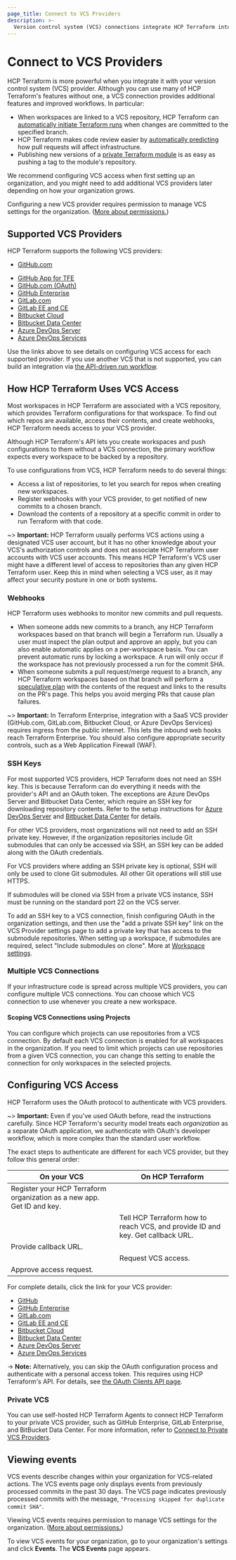 ```yaml
---
page_title: Connect to VCS Providers
description: >-
  Version control system (VCS) connections integrate HCP Terraform into your workflow. Learn how to automate Terraform runs when you commit changes to your code.
---
```


# Connect to VCS Providers

HCP Terraform is more powerful when you integrate it with your version control system (VCS) provider. Although you can use many of HCP Terraform's features without one, a VCS connection provides additional features and improved workflows. In particular:

- When workspaces are linked to a VCS repository, HCP Terraform can [automatically initiate Terraform runs](/terraform/cloud-docs/run/ui) when changes are committed to the specified branch.
- HCP Terraform makes code review easier by [automatically predicting](/terraform/cloud-docs/run/ui#speculative-plans-on-pull-requests) how pull requests will affect infrastructure.
- Publishing new versions of a [private Terraform module](/terraform/cloud-docs/registry/publish-modules) is as easy as pushing a tag to the module's repository.

We recommend configuring VCS access when first setting up an organization, and you might need to add additional VCS providers later depending on how your organization grows.

Configuring a new VCS provider requires permission to manage VCS settings for the organization. ([More about permissions.](/terraform/cloud-docs/users-teams-organizations/permissions))

[permissions-citation]: #intentionally-unused---keep-for-maintainers

## Supported VCS Providers

HCP Terraform supports the following VCS providers:
<!-- BEGIN: TFC:only -->
-   [GitHub.com](/terraform/cloud-docs/vcs/github-app)

<!-- END: TFC:only -->

- [GitHub App for TFE](/terraform/enterprise/admin/application/github-app-integration)
- [GitHub.com (OAuth)](/terraform/cloud-docs/vcs/github)
- [GitHub Enterprise](/terraform/cloud-docs/vcs/github-enterprise)
- [GitLab.com](/terraform/cloud-docs/vcs/gitlab-com)
- [GitLab EE and CE](/terraform/cloud-docs/vcs/gitlab-eece)
- [Bitbucket Cloud](/terraform/cloud-docs/vcs/bitbucket-cloud)
- [Bitbucket Data Center](/terraform/cloud-docs/vcs/bitbucket-data-center)
- [Azure DevOps Server](/terraform/cloud-docs/vcs/azure-devops-server)
- [Azure DevOps Services](/terraform/cloud-docs/vcs/azure-devops-services)

Use the links above to see details on configuring VCS access for each supported provider. If you use another VCS that is not supported, you can build an integration via [the API-driven run workflow](/terraform/cloud-docs/run/api).

## How HCP Terraform Uses VCS Access

Most workspaces in HCP Terraform are associated with a VCS repository, which provides Terraform configurations for that workspace. To find out which repos are available, access their contents, and create webhooks, HCP Terraform needs access to your VCS provider.

Although HCP Terraform's API lets you create workspaces and push configurations to them without a VCS connection, the primary workflow expects every workspace to be backed by a repository.

To use configurations from VCS, HCP Terraform needs to do several things:

- Access a list of repositories, to let you search for repos when creating new workspaces.
- Register webhooks with your VCS provider, to get notified of new commits to a chosen branch.
- Download the contents of a repository at a specific commit in order to run Terraform with that code.

~> **Important:** HCP Terraform usually performs VCS actions using a designated VCS user account, but it has no other knowledge about your VCS's authorization controls and does not associate HCP Terraform user accounts with VCS user accounts. This means HCP Terraform's VCS user might have a different level of access to repositories than any given HCP Terraform user. Keep this in mind when selecting a VCS user, as it may affect your security posture in one or both systems.

### Webhooks

HCP Terraform uses webhooks to monitor new commits and pull requests.

- When someone adds new commits to a branch, any HCP Terraform workspaces based on that branch will begin a Terraform run. Usually a user must inspect the plan output and approve an apply, but you can also enable automatic applies on a per-workspace basis. You can prevent automatic runs by locking a workspace. A run will only occur if the workspace has not previously processed a run for the commit SHA.
- When someone submits a pull request/merge request to a branch, any HCP Terraform workspaces based on that branch will perform a [speculative plan](/terraform/cloud-docs/run/remote-operations#speculative-plans) with the contents of the request and links to the results on the PR's page. This helps you avoid merging PRs that cause plan failures.

~> **Important:** In Terraform Enterprise, integration with a SaaS VCS provider (GitHub.com, GitLab.com, Bitbucket Cloud, or Azure DevOps Services) requires ingress from the public internet. This lets the inbound web hooks reach Terraform Enterprise. You should also configure appropriate security controls, such as a Web Application Firewall (WAF).

### SSH Keys

For most supported VCS providers, HCP Terraform does not need an SSH key. This is because Terraform can do everything it needs with the provider's API and an OAuth token. The exceptions are Azure DevOps Server and Bitbucket Data Center, which require an SSH key for downloading repository contents. Refer to the setup instructions for  [Azure DevOps Server](/terraform/cloud-docs/vcs/azure-devops-server) and [Bitbucket Data Center](/terraform/cloud-docs/vcs/bitbucket-data-center) for details.

For other VCS providers, most organizations will not need to add an SSH private key. However, if the organization repositories include Git submodules that can only be accessed via SSH, an SSH key can be added along with the OAuth credentials.

For VCS providers where adding an SSH private key is optional, SSH will only be used to clone Git submodules. All other Git operations will still use HTTPS.

If submodules will be cloned via SSH from a private VCS instance, SSH must be running on the standard port 22 on the VCS server.

To add an SSH key to a VCS connection, finish configuring OAuth in the organization settings, and then use the "add a private SSH key" link on the VCS Provider settings page to add a private key that has access to the submodule repositories. When setting up a workspace, if submodules are required, select "Include submodules on clone". More at [Workspace settings](/terraform/cloud-docs/workspaces/settings).

### Multiple VCS Connections

If your infrastructure code is spread across multiple VCS providers, you can configure multiple VCS connections. You can choose which VCS connection to use whenever you create a new workspace.

#### Scoping VCS Connections using Projects

You can configure which projects can use repositories from a VCS connection. By default each VCS connection is enabled for all workspaces in the organization. If you need to limit which projects can use repositories from a given VCS connection, you can change this setting to enable the connection for only workspaces in the selected projects.

## Configuring VCS Access

HCP Terraform uses the OAuth protocol to authenticate with VCS providers.

~> **Important:** Even if you've used OAuth before, read the instructions carefully. Since HCP Terraform's security model treats each _organization_ as a separate OAuth application, we authenticate with OAuth's developer workflow, which is more complex than the standard user workflow.

The exact steps to authenticate are different for each VCS provider, but they follow this general order:

| On your VCS                                                              | On HCP Terraform                                                               |
| ------------------------------------------------------------------------ | -------------------------------------------------------------------------------- |
| Register your HCP Terraform organization as a new app. Get ID and key. |                                                                                  |
|                                                                          | Tell HCP Terraform how to reach VCS, and provide ID and key. Get callback URL. |
| Provide callback URL.                                                    |                                                                                  |
|                                                                          | Request VCS access.                                                              |
| Approve access request.                                                  |                                                                                  |

For complete details, click the link for your VCS provider:

- [GitHub](/terraform/cloud-docs/vcs/github)
- [GitHub Enterprise](/terraform/cloud-docs/vcs/github-enterprise)
- [GitLab.com](/terraform/cloud-docs/vcs/gitlab-com)
- [GitLab EE and CE](/terraform/cloud-docs/vcs/gitlab-eece)
- [Bitbucket Cloud](/terraform/cloud-docs/vcs/bitbucket-cloud)
- [Bitbucket Data Center](/terraform/cloud-docs/vcs/bitbucket-data-center)
- [Azure DevOps Server](/terraform/cloud-docs/vcs/azure-devops-server)
- [Azure DevOps Services](/terraform/cloud-docs/vcs/azure-devops-services)

-> **Note:** Alternatively, you can skip the OAuth configuration process and authenticate with a personal access token. This requires using HCP Terraform's API. For details, see [the OAuth Clients API page](/terraform/cloud-docs/api-docs/oauth-clients).

<!-- BEGIN: TFC:only -->
### Private VCS

You can use self-hosted HCP Terraform Agents to connect HCP Terraform to your private VCS provider, such as GitHub Enterprise, GitLab Enterprise, and BitBucket Data Center. For more information, refer to [Connect to Private VCS Providers](/terraform/cloud-docs/vcs/private).

<!-- END: TFC:only -->

## Viewing events

VCS events describe changes within your organization for VCS-related actions. The VCS events page only displays events from previously processed commits in the past 30 days. The VCS page indicates previously processed commits with the message, `"Processing skipped for duplicate commit SHA"`.

Viewing VCS events requires permission to manage VCS settings for the organization. ([More about permissions.](/terraform/cloud-docs/users-teams-organizations/permissions))

[permissions-citation]: #intentionally-unused---keep-for-maintainers

To view VCS events for your organization, go to your organization's settings and click **Events**. The **VCS Events** page appears.
